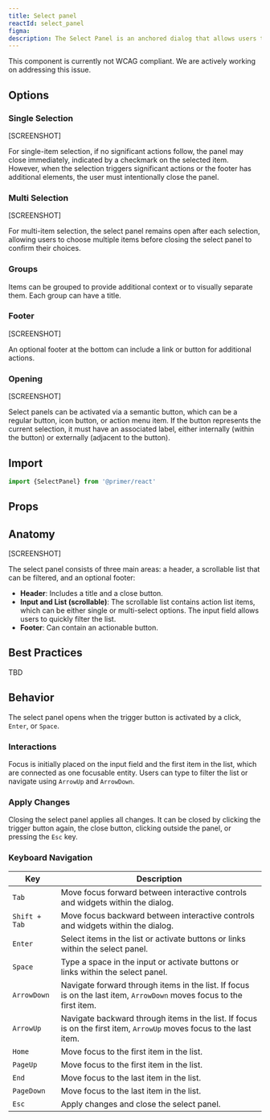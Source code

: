 ```yaml
---
title: Select panel
reactId: select_panel
figma:
description: The Select Panel is an anchored dialog that allows users to quickly navigate and select one or multiple items from a list. It includes a text input for filtering, supports item grouping, and offers a footer for additional actions. Changes are applied upon closing the panel.
---
```



<Note>
  This component is currently not WCAG compliant. We are actively working on addressing this issue.
</Note>

## Options

### Single Selection

[SCREENSHOT]

For single-item selection, if no significant actions follow, the panel may close immediately, indicated by a checkmark on the selected item. However, when the selection triggers significant actions or the footer has additional elements, the user must intentionally close the panel.

### Multi Selection

[SCREENSHOT]

For multi-item selection, the select panel remains open after each selection, allowing users to choose multiple items before closing the select panel to confirm their choices.

### Groups

Items can be grouped to provide additional context or to visually separate them. Each group can have a title.

### Footer

[SCREENSHOT]

An optional footer at the bottom can include a link or button for additional actions.

### Opening

[SCREENSHOT]

Select panels can be activated via a semantic button, which can be a regular button, icon button, or action menu item. If the button represents the current selection, it must have an associated label, either internally (within the button) or externally (adjacent to the button).

## Import

```js
import {SelectPanel} from '@primer/react'
```

## Props

<ComponentPropsTable componentName="select_panel" />

## Anatomy

[SCREENSHOT]

The select panel consists of three main areas: a header, a scrollable list that can be filtered, and an optional footer:

- **Header**: Includes a title and a close button.
- **Input and List (scrollable)**: The scrollable list contains action list items, which can be either single or multi-select options. The input field allows users to quickly filter the list.
- **Footer**: Can contain an actionable button.

## Best Practices

TBD

## Behavior

The select panel opens when the trigger button is activated by a click, `Enter`, or `Space`.

### Interactions

Focus is initially placed on the input field and the first item in the list, which are connected as one focusable entity. Users can type to filter the list or navigate using `ArrowUp` and `ArrowDown`.

### Apply Changes

Closing the select panel applies all changes. It can be closed by clicking the trigger button again, the close button, clicking outside the panel, or pressing the `Esc` key.

### Keyboard Navigation

| Key              | Description                                                                                                                                   |
| ---------------- | --------------------------------------------------------------------------------------------------------------------------------------------- |
| <code>Tab</code> | Move focus forward between interactive controls and widgets within the dialog.                                                                |
| <code>Shift + Tab</code> | Move focus backward between interactive controls and widgets within the dialog.                                                       |
| <code>Enter</code> | Select items in the list or activate buttons or links within the select panel.                                                              |
| <code>Space</code> | Type a space in the input or activate buttons or links within the select panel.                                                             |
| <code>ArrowDown</code> | Navigate forward through items in the list. If focus is on the last item, `ArrowDown` moves focus to the first item.                    |
| <code>ArrowUp</code> | Navigate backward through items in the list. If focus is on the first item, `ArrowUp` moves focus to the last item.                       |
| <code>Home</code> | Move focus to the first item in the list.                                                                                                    |
| <code>PageUp</code> | Move focus to the first item in the list.                                                                                                  |
| <code>End</code> | Move focus to the last item in the list.                                                                                                      |
| <code>PageDown</code> | Move focus to the last item in the list.                                                                                                 |
| <code>Esc</code> | Apply changes and close the select panel.                                                                                                     |

